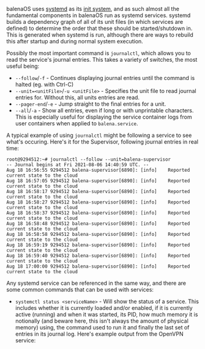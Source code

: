 
balenaOS uses [systemd](https://www.freedesktop.org/wiki/Software/systemd/) as
its [init system](https://en.wikipedia.org/wiki/Init), and as such almost all
the fundamental components in balenaOS run as systemd services. systemd builds
a dependency graph of all of its unit files (in which services are defined) to
determine the order that these should be started/shutdown in. This is
generated when systemd is run, although there are ways to rebuild this after
startup and during normal system execution.

Possibly the most important command is `journalctl`, which allows you to read
the service's journal entries. This takes a variety of switches, the most
useful being:

- `--follow`/`-f` - Continues displaying journal entries until the command is halted
  (eg. with Ctrl-C)
- `--unit=<unitFile>`/`-u <unitFile>` - Specifies the unit file to read journal
  entries for. Without this, all units entries are read.
- `--pager-end`/`-e` - Jump straight to the final entries for a unit.
- `--all`/`-a` - Show all entries, even if long or with unprintable
  characters. This is especially useful for displaying the service container
  logs from user containers when applied to `balena.service`.

A typical example of using `journalctl` might be following a service to see
what's occuring. Here's it for the Supervisor, following journal entries in
real time:

```shell
root@9294512:~# journalctl --follow --unit=balena-supervisor
-- Journal begins at Fri 2021-08-06 14:40:59 UTC. --
Aug 18 16:56:55 9294512 balena-supervisor[6890]: [info]    Reported current state to the cloud
Aug 18 16:57:05 9294512 balena-supervisor[6890]: [info]    Reported current state to the cloud
Aug 18 16:58:17 9294512 balena-supervisor[6890]: [info]    Reported current state to the cloud
Aug 18 16:58:27 9294512 balena-supervisor[6890]: [info]    Reported current state to the cloud
Aug 18 16:58:37 9294512 balena-supervisor[6890]: [info]    Reported current state to the cloud
Aug 18 16:58:48 9294512 balena-supervisor[6890]: [info]    Reported current state to the cloud
Aug 18 16:58:58 9294512 balena-supervisor[6890]: [info]    Reported current state to the cloud
Aug 18 16:59:19 9294512 balena-supervisor[6890]: [info]    Reported current state to the cloud
Aug 18 16:59:40 9294512 balena-supervisor[6890]: [info]    Reported current state to the cloud
Aug 18 17:00:00 9294512 balena-supervisor[6890]: [info]    Reported current state to the cloud
```

Any systemd service can be referenced in the same way, and there are some common
commands that can be used with services:

- `systemctl status <serviceName>` - Will show the status of a service. This
  includes whether it is currently loaded and/or enabled, if it is currently
  active (running) and when it was started, its PID, how much memory it is
  notionally (and beware here, this isn't always the amount of physical
  memory) using, the command used to run it and finally the last set of
  entries in its journal log. Here's example output from the OpenVPN service:

  ```shell
